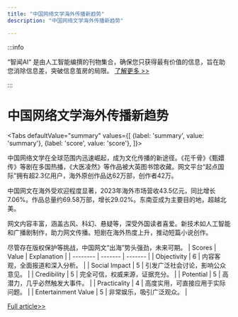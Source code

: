 ```yaml
---
title: "中国网络文学海外传播新趋势"
description: "中国网络文学海外传播新趋势"

---
```



:::info

“智闻AI“ 是由人工智能编撰的刊物集合，确保您只获得最有价值的信息，旨在助您消除信息差，突破信息茧房的局限。  [了解更多 >>](/)

:::

# 中国网络文学海外传播新趋势


<Tabs
	defaultValue="summary"
	values={[
	{label: 'summary', value: 'summary'},
	{label: 'score', value: 'score'},
]}>
<TabItem value="summary">


中国网络文学在全球范围内迅速崛起，成为文化传播的新途径。《花千骨》《甄嬛传》等剧在多国热播，《大医凌然》等作品被大英图书馆收藏。网文平台“起点国际”拥有超2.3亿用户，海外原创作品达62万部，创作者42万。

中国网文在海外受欢迎程度显著，2023年海外市场营收43.5亿元，同比增长7.06%。作品总量约69.58万部，增长29.02%。东南亚成为主要目的地，超越北美。

网文内容丰富，涵盖古风、科幻、悬疑等，深受外国读者喜爱。新技术如人工智能和广播剧制作，助力网文传播。短剧在海外热度上升，推动短篇小说创作。

尽管存在版权保护等挑战，中国网文“出海”势头强劲，未来可期。
</TabItem>
<TabItem value="score">
	| Scores     | Value   | Explanation |
	| -------- | ------- | ------- |
	| Objectivity  | 6    | 内容客观，全面报道和深入分析。    |
	| Social Impact | 5     | 引发广泛社会讨论，影响公众意见。    |
	| Credibility    | 5    | 完全可信，权威来源，证据充分。    |
	| Potential    | 5    | 高潜力，几乎必然触发大事件。    |
	| Practicality    | 4    | 高度实用，可直接应用于实际问题。    |
	| Entertainment Value    | 5    | 非常娱乐，吸引广泛观众。    |
</TabItem>
</Tabs>

[Full article>>](https://china.cankaoxiaoxi.com/#/detailsPage/ruick/e297b07e532743bc9d2912a1a701f068/1/2024-07-26)
